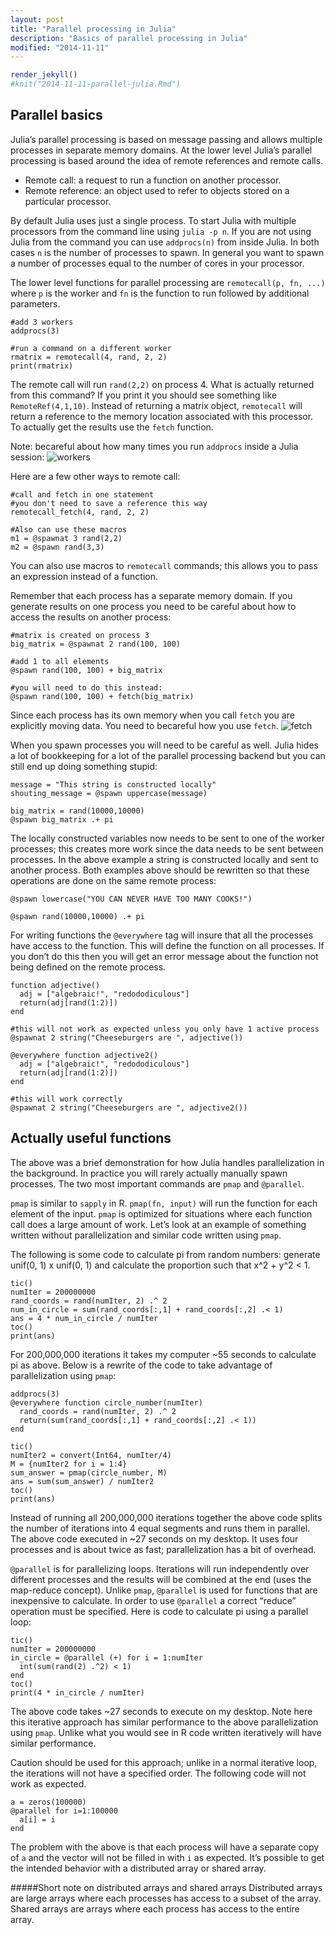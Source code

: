 ```yaml
---
layout: post
title: "Parallel processing in Julia"
description: "Basics of parallel processing in Julia"
modified: "2014-11-11"
---
```

```r
render_jekyll()
#knit("2014-11-11-parallel-julia.Rmd")
```

Parallel basics
---------------
Julia's parallel processing is based on message passing and allows multiple processes in separate memory domains.  At the lower level Julia's parallel processing is based around the idea of remote references and remote calls.  

* Remote call: a request to run a function on another processor.
* Remote reference: an object used to refer to objects stored on a particular processor.

By default Julia uses just a single process.  To start Julia with multiple processors from the command line using ``julia -p n``.  If you are not using Julia from the command you can use ``addprocs(n)`` from inside Julia.  In both cases ``n`` is the number of processes to spawn.  In general you want to spawn a number of processes equal to the number of cores in your processor.

The lower level functions for parallel processing are ``remotecall(p, fn, ...)`` where ``p`` is the worker and ``fn`` is the function to run followed by additional parameters.

```
#add 3 workers
addprocs(3)

#run a command on a different worker
rmatrix = remotecall(4, rand, 2, 2)
print(rmatrix)
```
The remote call will run ``rand(2,2)`` on process 4.  What is actually returned from this command?  If you print it you should see something like ``RemoteRef(4,1,10)``.  Instead of returning a matrix object, ``remotecall`` will return a reference to the memory location associated with this processor.  To actually get the results use the ``fetch`` function.

Note: becareful about how many times you run ``addprocs`` inside a Julia session:
![workers](julia_workers.png)

Here are a few other ways to remote call:
```
#call and fetch in one statement
#you don't need to save a reference this way
remotecall_fetch(4, rand, 2, 2)

#Also can use these macros
m1 = @spawnat 3 rand(2,2)
m2 = @spawn rand(3,3)
```
You can also use macros to ``remotecall`` commands; this allows you to pass an expression instead of a function.

Remember that each process has a separate memory domain.  If you generate results on one process you need to be careful about how to access the results on another process:
```
#matrix is created on process 3
big_matrix = @spawnat 2 rand(100, 100)

#add 1 to all elements
@spawn rand(100, 100) + big_matrix

#you will need to do this instead:
@spawn rand(100, 100) + fetch(big_matrix)
```
Since each process has its own memory when you call ``fetch`` you are explicitly moving data.  You need to becareful how you use ``fetch``.
![fetch](fetch.png)

When you spawn processes you will need to be careful as well.  Julia hides a lot of bookkeeping for a lot of the parallel processing backend but you can still end up doing something stupid:

```
message = "This string is constructed locally"
shouting_message = @spawn uppercase(message)

big_matrix = rand(10000,10000)
@spawn big_matrix .+ pi
```
The locally constructed variables now needs to be sent to one of the worker processes; this creates more work since the data needs to be sent between processes.  In the above example a string is constructed locally and sent to another process.  Both examples above should be rewritten so that these operations are done on the same remote process:
```
@spawn lowercase("YOU CAN NEVER HAVE TOO MANY COOKS!")

@spawn rand(10000,10000) .+ pi
```

For writing functions the ``@everywhere`` tag will insure that all the processes have access to the function.  This will define the function on all processes.  If you don't do this then you will get an error message about the function not being defined on the remote process.
```
function adjective()
  adj = ["algebraic!", "redododiculous"]
  return(adj[rand(1:2)])
end

#this will not work as expected unless you only have 1 active process
@spawnat 2 string("Cheeseburgers are ", adjective())

@everywhere function adjective2()
  adj = ["algebraic!", "redododiculous"]
  return(adj[rand(1:2)])
end

#this will work correctly
@spawnat 2 string("Cheeseburgers are ", adjective2())
```

Actually useful functions
-------------------------
The above was a brief demonstration for how Julia handles parallelization in the background.  In practice you will rarely actually manually spawn processes.  The two most important commands are ``pmap`` and ``@parallel``.

``pmap`` is similar to ``sapply`` in R.  ``pmap(fn, input)`` will run the function for each element of the input.  ``pmap`` is optimized for situations where each function call does a large amount of work.  Let's look at an example of something written without parallelization and similar code written using ``pmap``.

The following is some code to calculate pi from random numbers: generate unif(0, 1) x unif(0, 1) and calculate the proportion such that x^2 + y^2 < 1.
```
tic()
numIter = 200000000 
rand_coords = rand(numIter, 2) .^ 2
num_in_circle = sum(rand_coords[:,1] + rand_coords[:,2] .< 1)
ans = 4 * num_in_circle / numIter
toc()
print(ans)
```
For 200,000,000 iterations it takes my computer ~55 seconds to calculate pi as above.  Below is a rewrite of the code to take advantage of parallelization using ``pmap``:
```
addprocs(3)
@everywhere function circle_number(numIter)
  rand_coords = rand(numIter, 2) .^ 2
  return(sum(rand_coords[:,1] + rand_coords[:,2] .< 1))
end

tic()
numIter2 = convert(Int64, numIter/4)
M = {numIter2 for i = 1:4}
sum_answer = pmap(circle_number, M)
ans = sum(sum_answer) / numIter2
toc()
print(ans)
```
Instead of running all 200,000,000 iterations together the above code splits the number of iterations into 4 equal segments and runs them in parallel.  The above code executed in ~27 seconds on my desktop.  It uses four processes and is about twice as fast; parallelization has a bit of overhead.

``@parallel`` is for parallelizing loops.  Iterations will run independently over different processes and the results will be combined at the end (uses the map-reduce concept).  Unlike ``pmap``, ``@parallel`` is used for functions that are inexpensive to calculate.  In order to use ``@parallel`` a correct "reduce" operation must be specified.  Here is code to calculate pi using a parallel loop:
```
tic()
numIter = 200000000
in_circle = @parallel (+) for i = 1:numIter
  int(sum(rand(2) .^2) < 1)
end
toc()
print(4 * in_circle / numIter)
```
The above code takes ~27 seconds to execute on my desktop.  Note here this iterative approach has similar performance to the above parallelization using ``pmap``.  Unlike what you would see in R code written iteratively will have similar performance.

Caution should be used for this approach; unlike in a normal iterative loop, the iterations will not have a specified order.  The following code will not work as expected.  
```
a = zeros(100000)
@parallel for i=1:100000
  a[i] = i
end
```
The problem with the above is that each process will have a separate copy of ``a`` and the vector will not be filled in with ``i`` as expected.  It's possible to get the intended behavior with a distributed array or shared array.

#####Short note on distributed arrays and shared arrays
Distributed arrays are large arrays where each processes has access to a subset of the array.  Shared arrays are arrays where each process has access to the entire array.  
